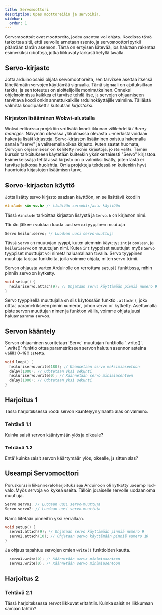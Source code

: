 ```yaml
---
title: Servomoottori
description: Opas moottoreihin ja servoihin.
sidebar:
  order: 1
---
```


Servomoottorit ovat moottoreita, joden asentoa voi ohjata. Koodissa tämä tarkoittaa sitä, että servolle annetaan asento, ja
servomoottori pyrkii pitämään tämän asennon. Tämä on erityisen kätevää, jos halutaan rakentaa esimerkiksi robotteja, jotka
liikkuvaty tarkasti tietyllä tavalla.

## Servo-kirjasto

Jotta arduino osaisi ohjata servomoottoreita, sen tarvitsee asettaa itsensä lähettämään servojen käyttämää signaalia. Tämä
signaali on ajoituksiltaan tarkka, ja sen toteutus on aloittelijoille monimutkainen. Onneksi ohjelmoinnissa kaikkea ei tarvitse
tehdä itse, ja servojen ohjaamiseen tarvittava koodi onkin annettu kaikille arduinokäyttäjille valmiina. Tälläistä valmista
koodipakettia kutsutaan *kirjastoksi*.

### Kirjaston lisääminen Wokwi-alustalla

Wokwi editorissa projektiin voi lisätä koodi-ikkunan välilehdeltä *Library manager*. Näkymän oikeassa yläkulmassa olevasta
*+*-merkistä voidaan hakea ja lisätä kirjastoja. Servo-kirjaston lisääminen onistuu hakemalla sanalla "servo" ja valitsemalla
oikea kirjasto. Kuten saatat huomata, Servojen ohjaamiseen on kehitetty monia kirjastoja, joista valita. Tämän kurssin
tarkoitukseen käytetään kuitenkin yksinkertaisesti "Servo" kirjastoa. Esimerkeissä ja tehtävissä kirjasto on jo valmiiksi lisätty,
joten tästä ei tarvitse jatkossa huolehtia. Omia projekteja tehdessä on kuitenkin hyvä huomioida kirjastojen lisäämisen tarve.

## Servo-kirjaston käyttö

Jotta lisätty servo kirjasto saadaan käyttöön, on se lisättävä koodiin

```c
#include <Servo.h> // Lisätään servokirjasto käyttöön
```

Tässä `#include` tarkoittaa kirjaston lisäystä ja `Servo.h` on kirjaston nimi.

Tämän jälkeen voidaan luoda uusi servo tyyppinen muuttuja

```c
Servo heiluriservo; // Luodaan uusi servo-muuttuja
```

Tässä `Servo` on muuttujan tyyppi, kuten aiemmin käytetyt `int` ja `boolean`, ja `heiluriservo` on muuttujan nimi. Kuten `int`
tyyppiset muuttujat, myös `Servo` tyyppiset muuttujat voi nimetä haluamallaan tavalla. Servo tyyppinen muuttuja tarjoaa
funktioita, joilla voimme ohjata, miten servo toimii.

Servon ohjausta varten Arduinolle on kerrottava `setup()` funktiossa, mihin pinniin servo on kytketty.

```c
void setup() {
  heiluriservo.attach(9); // Ohjataan servo käyttämään pinniä numero 9
}
```

Servo tyyppisellä muuttujalla on siis käytössään funktio `.attach()`, joka otttaa parametrikseen pinnin numeron, johon servo on
kytketty. Asettamalla piste servon muuttujan nimen ja funktion väliin, voimme ohjata juusi haluamaamme servoa.

## Servon kääntely

Servon ohjaaminen suoritetaan ´Servo´ muuttujan funktiolla `.write()´. ´.write()´ funktio ottaa parametrikseen servon halutun
asennon asteina välillä 0-180 astetta.

```c
void loop() {
  heiluriservo.write(180); // Käännetään servo maksimiasentoon
  delay(1000); // Odotetaan yksi sekunti
  heiluriservo.write(0); // Käännetään servo minimiasentoon
  delay(1000); // Odotetaan yksi sekunti
}
```

## Harjoitus 1
Tässä harjoituksessa koodi servon kääntelyyn ylhäältä alas on valmiina.

<LinkCard title="Harjoitus 1" href="https://wokwi.com/projects/413334178642552833" target="_blank" rel="noopener noreferrer" />

### Tehtävä 1.1

Kuinka saisit servon kääntymään ylös ja oikealle?

### Tehtävä 1.2

Entä' kuinka saisit servon kääntymään ylös, oikealle, ja sitten alas?

## Useampi Servomoottori

Peruskurssin liikennevaloharjoituksissa Arduinoon oli kytketty useampi led-valo. Myös servoja voi kykeä useita. Tällöin jokaiselle
servolle luodaan oma muuttuja.

```c
Servo servo1; // Luodaan uusi servo-muuttuja
Servo servo2; // Luodaan uusi servo-muuttuja
```

Nämä liitetään pinneihin yksi kerrallaan.

```c
void setup() {
  servo1.attach(9); // Ohjataan servo käyttämään pinniä numero 9
  servo2.attach(10); // Ohjataan servo käyttämään pinniä numero 10
}
```

Ja ohjaus tapahtuu servojen omien `write()` funktioiden kautta.


```c
  servo1.write(0); // Käännetään servo minimiasentoon
  servo2.write(0); // Käännetään servo minimiasentoon
```

## Harjoitus 2

<LinkCard title="Harjoitus 2" href="https://wokwi.com/projects/413347982205377537" target="_blank" rel="noopener noreferrer" />

### Tehtävä 2.1
Tässä harjoituksessa servot liikkuvat eritahtiin. Kuinka saisit ne liikkumaan samaan tahtiin?
